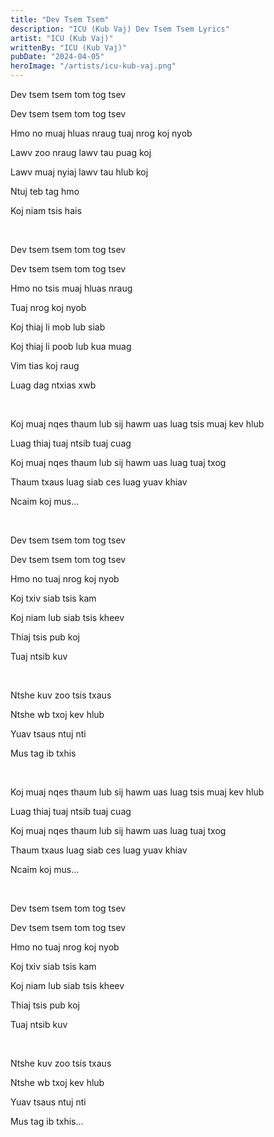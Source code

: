 ```yaml
---
title: "Dev Tsem Tsem"
description: "ICU (Kub Vaj) Dev Tsem Tsem Lyrics"
artist: "ICU (Kub Vaj)"
writtenBy: "ICU (Kub Vaj)"
pubDate: "2024-04-05"
heroImage: "/artists/icu-kub-vaj.png"
---
```


Dev tsem tsem tom tog tsev

Dev tsem tsem tom tog tsev

Hmo no muaj hluas nraug tuaj nrog koj nyob

Lawv zoo nraug lawv tau puag koj

Lawv muaj nyiaj lawv tau hlub koj

Ntuj teb tag hmo

Koj niam tsis hais

<br />

Dev tsem tsem tom tog tsev

Dev tsem tsem tom tog tsev

Hmo no tsis muaj hluas nraug

Tuaj nrog koj nyob

Koj thiaj li mob lub siab

Koj thiaj li poob lub kua muag

Vim tias koj raug

Luag dag ntxias xwb

<br />

Koj muaj nqes thaum lub sij hawm uas luag tsis muaj kev hlub

Luag thiaj tuaj ntsib tuaj cuag

Koj muaj nqes thaum lub sij hawm uas luag tuaj txog

Thaum txaus luag siab ces luag yuav khiav

Ncaim koj mus...

<br />

Dev tsem tsem tom tog tsev

Dev tsem tsem tom tog tsev

Hmo no tuaj nrog koj nyob

Koj txiv siab tsis kam

Koj niam lub siab tsis kheev

Thiaj tsis pub koj

Tuaj ntsib kuv

<br />

Ntshe kuv zoo tsis txaus

Ntshe wb txoj kev hlub

Yuav tsaus ntuj nti

Mus tag ib txhis

<br />

Koj muaj nqes thaum lub sij hawm uas luag tsis muaj kev hlub

Luag thiaj tuaj ntsib tuaj cuag

Koj muaj nqes thaum lub sij hawm uas luag tuaj txog

Thaum txaus luag siab ces luag yuav khiav

Ncaim koj mus...

<br />

Dev tsem tsem tom tog tsev

Dev tsem tsem tom tog tsev

Hmo no tuaj nrog koj nyob

Koj txiv siab tsis kam

Koj niam lub siab tsis kheev

Thiaj tsis pub koj

Tuaj ntsib kuv

<br />

Ntshe kuv zoo tsis txaus

Ntshe wb txoj kev hlub

Yuav tsaus ntuj nti

Mus tag ib txhis...
